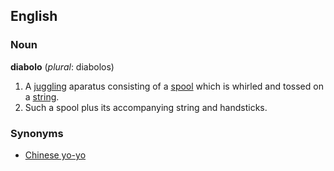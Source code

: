 == English ==
=== Noun ===
'''diabolo''' (''plural'': diabolos)
# A [[juggle|juggling]] aparatus consisting of a [[spool]] which is whirled and tossed on a [[string]].
# Such a spool plus its accompanying string and handsticks.

===  Synonyms ===
* [[Chinese yo-yo]]